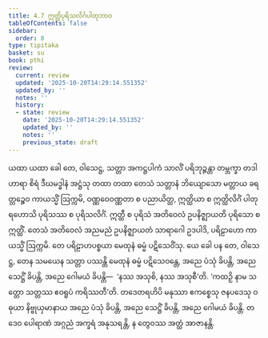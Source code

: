 ```yaml
---
title: 4.7 ဣတ္ထိပုရိသလိင်္ဂပါတုဘာဝ
tableOfContents: false
sidebar:
  order: 8
type: tipitaka
basket: su
book: pthi
review:
  current: review
  updated: '2025-10-20T14:29:14.551352'
  updated_by: ''
  notes: ''
  history:
  - state: review
    date: '2025-10-20T14:29:14.551352'
    updated_by: ''
    notes: ''
    previous_state: draft
---
```



<DynamicBreadcrumb />


<ReviewStatus review={frontmatter.review} showDetails={true} />

<HypothesisAnnotation frontmatter={frontmatter} />

<Division number="126" book="pthi" e="ch" v="8" p="73">

<Paragraph number="262" book="pthi">
ယထာ ယထာ ခေါ တေ, ဝါသေဋ္ဌ, သတ္တာ အကဋ္ဌပါကံ သာလိံ ပရိဘုဉ္ဇန္တာ တမ္ဘက္ခာ တဒါဟာရာ စိရံ ဒီဃမဒ္ဓါနံ အဋ္ဌံသု တထာ တထာ တေသံ သတ္တာနံ ဘိယျောသော မတ္တာယ ခရတ္တဉ္စေဝ ကာယသ္မိံ ဩက္ကမိ, ဝဏ္ဏဝေဝဏ္ဏတာ စ ပညာယိတ္ထ, ဣတ္ထိယာ စ ဣတ္ထိလိင်္ဂံ ပါတုရဟောသိ ပုရိသဿ စ ပုရိသလိင်္ဂံ. ဣတ္ထီ စ ပုရိသံ အတိဝေလံ ဥပနိဇ္ဈာယတိ ပုရိသော စ ဣတ္ထိံ. တေသံ အတိဝေလံ အညမညံ ဥပနိဇ္ဈာယတံ သာရာဂေါ ဥဒပါဒိ, ပရိဠာဟော ကာယသ္မိံ ဩက္ကမိ. တေ ပရိဠာဟပစ္စယာ မေထုနံ ဓမ္မံ ပဋိသေဝိံသု.
</Paragraph>

<Paragraph number="263" book="pthi">
ယေ ခေါ ပန တေ, ဝါသေဋ္ဌ, တေန သမယေန သတ္တာ ပဿန္တိ မေထုနံ ဓမ္မံ ပဋိသေဝန္တေ, အညေ ပံသုံ ခိပန္တိ, အညေ သေဋ္ဌိံ ခိပန္တိ, အညေ ဂေါမယံ ခိပန္တိ—  ‘နဿ အသုစိ, နဿ အသုစီ’တိ. ‘ကထဉှိ နာမ သတ္တော သတ္တဿ ဧဝရူပံ ကရိဿတီ’တိ. တဒေတရဟိပိ မနုဿာ ဧကစ္စေသု ဇနပဒေသု ဝဓုယာ နိဗ္ဗုယှမာနာယ အညေ ပံသုံ ခိပန္တိ, အညေ သေဋ္ဌိံ ခိပန္တိ, အညေ ဂေါမယံ ခိပန္တိ. တဒေဝ ပေါရာဏံ အဂ္ဂညံ အက္ခရံ အနုသရန္တိ, န တွေဝဿ အတ္ထံ အာဇာနန္တိ.
</Paragraph>
</Division>
